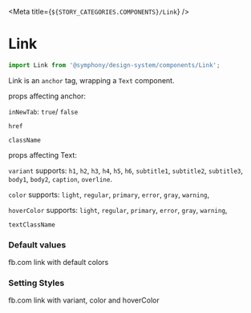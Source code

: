
<Meta title={`${STORY_CATEGORIES.COMPONENTS}/Link`} />

# Link

```js
import Link from '@symphony/design-system/components/Link';
```

Link is an `anchor` tag, wrapping a `Text` component.

props affecting anchor:

`inNewTab`: `true`/ `false`

`href`

`className`

props affecting Text:

`variant` supports: `h1`, `h2`, `h3`, `h4`, `h5`, `h6`, `subtitle1`, `subtitle2`, `subtitle3`, `body1`, `body2`, `caption`, `overline`.

`color` supports: `light`, `regular`, `primary`, `error`, `gray`, `warning`,

`hoverColor` supports: `light`, `regular`, `primary`, `error`, `gray`, `warning`,

`textClassName`

### Default values

<Preview>
  <Story name="Default">
    <Link href="www.fb.com">fb.com link with default colors</Link>
  </Story>
</Preview>

### Setting Styles

<Preview>
  <Story name="Other colors">
    <Link
      variant="h4"
      color="error"
      hoverColor="warning"
      href="www.fb.com"
      inNewTab={true}>
      fb.com link with variant, color and hoverColor
    </Link>
  </Story>
</Preview>
